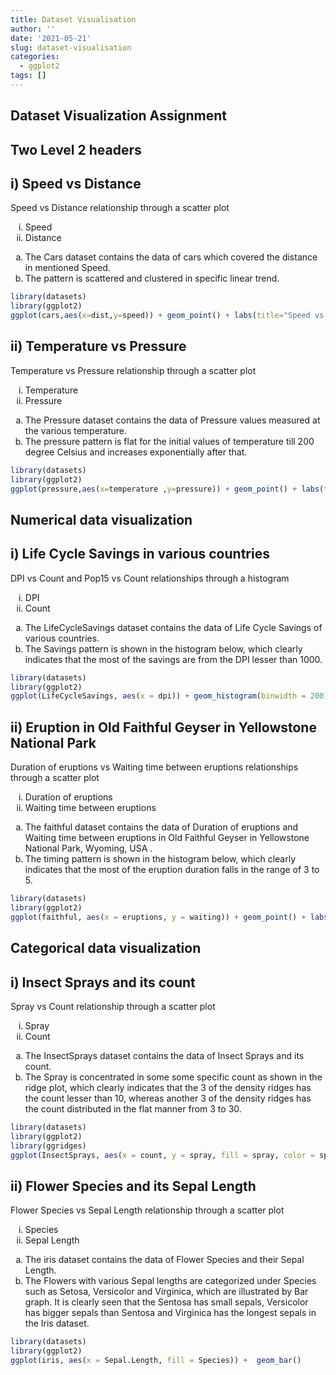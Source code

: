 ```yaml
---
title: Dataset Visualisation
author: ''
date: '2021-05-21'
slug: dataset-visualisation
categories:
  - ggplot2
tags: []
---
```


## Dataset Visualization Assignment

## Two Level 2 headers

## i) Speed vs Distance
Speed vs Distance relationship through a scatter plot

i)  Speed
ii) Distance

a) The Cars dataset contains the data of cars which covered the distance in mentioned Speed. 
b) The pattern is scattered and clustered in specific linear trend.

```r
library(datasets)
library(ggplot2)
ggplot(cars,aes(x=dist,y=speed)) + geom_point() + labs(title="Speed vs Distance of Cars Dataset",x="Speed (kmph)",y="Distance (km)")
```

## ii) Temperature vs Pressure
Temperature vs Pressure relationship through a scatter plot

i)  Temperature
ii) Pressure

a) The Pressure dataset contains the data of Pressure values measured at the various temperature.
b) The pressure pattern is flat for the initial values of temperature till 200 degree Celsius and increases exponentially after that. 

```r
library(datasets)
library(ggplot2)
ggplot(pressure,aes(x=temperature ,y=pressure)) + geom_point() + labs(title="Temperature vs Pressure of Pressure Dataset",x="Temperature (Celsius)",y="Pressure (Pascal)")
```

## Numerical data visualization
## i) Life Cycle Savings in various countries
DPI vs Count and Pop15 vs Count relationships through a histogram

i)  DPI
ii) Count

a) The LifeCycleSavings dataset contains the data of Life Cycle Savings of various countries.
b) The Savings pattern is shown in the histogram below, which clearly indicates  that the most of the savings are from the DPI lesser than 1000. 

```r
library(datasets)
library(ggplot2)
ggplot(LifeCycleSavings, aes(x = dpi)) + geom_histogram(binwidth = 200) + labs(title="DPI vs Count of LifeCycleSavings Dataset",x="DPI",y="Count")
```

## ii) Eruption in Old Faithful Geyser in Yellowstone National Park
Duration of eruptions vs Waiting time between eruptions relationships through a scatter plot

i)  Duration of eruptions
ii) Waiting time between eruptions

a) The faithful dataset contains the data of Duration of eruptions and Waiting time between eruptions in Old Faithful Geyser in Yellowstone National Park, Wyoming, USA .
b) The timing pattern is shown in the histogram below, which clearly indicates  that the most of the eruption duration falls in the range of 3 to 5. 

```r
library(datasets)
library(ggplot2)
ggplot(faithful, aes(x = eruptions, y = waiting)) + geom_point() + labs(title="Eruptions vs Duration of faithful Dataset",x="Eruptions",y="Duration")
```

## Categorical data visualization
## i) Insect Sprays and its count

Spray vs Count relationship through a scatter plot

i)  Spray
ii) Count

a) The InsectSprays dataset contains the data of Insect Sprays and its count.
b) The Spray is concentrated in some some specific count as shown in the ridge plot, which clearly indicates  that the 3 of the density ridges has the count lesser than 10, whereas another 3 of the density ridges has the count distributed in the flat manner from 3 to 30. 

```r
library(datasets)
library(ggplot2)
library(ggridges)
ggplot(InsectSprays, aes(x = count, y = spray, fill = spray, color = spray))+ geom_density_ridges(alpha = 0.5)
```

## ii) Flower Species and its Sepal Length

Flower Species vs Sepal Length relationship through a scatter plot

i)  Species
ii) Sepal Length

a) The iris dataset contains the data of Flower Species and their Sepal Length.
b) The Flowers with various Sepal lengths are categorized under Species such as Setosa, Versicolor and Virginica, which are illustrated by Bar graph. It is clearly seen that the Sentosa has small sepals, Versicolor has bigger sepals than Sentosa and Virginica has the longest sepals in the Iris dataset.

```r
library(datasets)
library(ggplot2)
ggplot(iris, aes(x = Sepal.Length, fill = Species)) +  geom_bar()
```